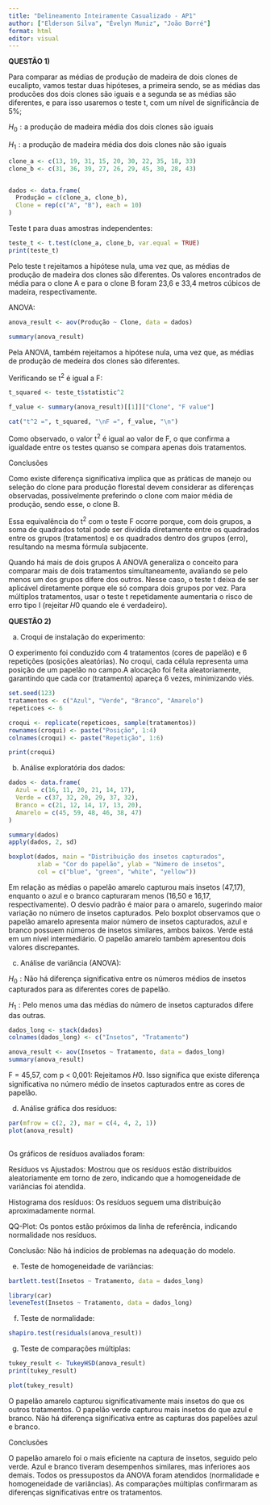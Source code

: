 ```yaml
---
title: "Delineamento Inteiramente Casualizado - AP1"
author: ["Elderson Silva", "Évelyn Muniz", "João Borré"]
format: html
editor: visual
---
```


**QUESTÃO 1)**

Para comparar as médias de produção de madeira de dois clones de eucalipto, vamos testar duas hipóteses, a primeira sendo, se as médias das producões dos dois clones são iguais e a segunda se as médias são diferentes, e para isso usaremos o teste t, com um nível de significância de 5%;

$H_{0}:\text{a produção de madeira média dos dois clones são iguais}$

$H_{1}:\text{a produção de madeira média dos dois clones não são iguais}$

```r

clone_a <- c(13, 19, 31, 15, 20, 30, 22, 35, 18, 33)
clone_b <- c(31, 36, 39, 27, 26, 29, 45, 30, 28, 43)


dados <- data.frame(
  Produção = c(clone_a, clone_b),
  Clone = rep(c("A", "B"), each = 10)
)

```

Teste t para duas amostras independentes:

```r
teste_t <- t.test(clone_a, clone_b, var.equal = TRUE)
print(teste_t)

```

Pelo teste t rejeitamos a hipótese nula, uma vez que, as médias de produção de madeira dos clones são diferentes. Os valores encontrados de média para o clone A e para o clone B foram 23,6 e 33,4 metros cúbicos de madeira, respectivamente.

ANOVA:

```r
anova_result <- aov(Produção ~ Clone, data = dados)

summary(anova_result)

```

Pela ANOVA, também rejeitamos a hipótese nula, uma vez que, as médias de produção de medeira dos clones são diferentes.

Verificando se t^2^ é igual a F:

```r
t_squared <- teste_t$statistic^2

f_value <- summary(anova_result)[[1]]["Clone", "F value"]

cat("t^2 =", t_squared, "\nF =", f_value, "\n")

```

Como observado, o valor t^2^ é igual ao valor de F, o que confirma a igualdade entre os testes quanso se compara apenas dois tratamentos.

Conclusões

Como existe diferença significativa implica que as práticas de manejo ou seleção do clone para produção florestal devem considerar as diferenças observadas, possivelmente preferindo o clone com maior média de produção, sendo esse, o clone B.

Essa equivalência do t^2^ com o teste F ocorre porque, com dois grupos, a soma de quadrados total pode ser dividida diretamente entre os quadrados entre os grupos (tratamentos) e os quadrados dentro dos grupos (erro), resultando na mesma fórmula subjacente.

Quando há mais de dois grupos A ANOVA generaliza o conceito para comparar mais de dois tratamentos simultaneamente, avaliando se pelo menos um dos grupos difere dos outros. Nesse caso, o teste t deixa de ser aplicável diretamente porque ele só compara dois grupos por vez. Para múltiplos tratamentos, usar o teste t repetidamente aumentaria o risco de erro tipo I (rejeitar 𝐻0 quando ele é verdadeiro).

**QUESTÃO 2)**

(a) Croqui de instalação do experimento:

O experimento foi conduzido com 4 tratamentos (cores de papelão) e 6 repetições (posições aleatórias). No croqui, cada célula representa uma posição de um papelão no campo.A alocação foi feita aleatoriamente, garantindo que cada cor (tratamento) apareça 6 vezes, minimizando viés.

```r
set.seed(123)
tratamentos <- c("Azul", "Verde", "Branco", "Amarelo")
repeticoes <- 6

croqui <- replicate(repeticoes, sample(tratamentos))
rownames(croqui) <- paste("Posição", 1:4)
colnames(croqui) <- paste("Repetição", 1:6)

print(croqui)
```

(b) Análise exploratória dos dados:

```r
dados <- data.frame(
  Azul = c(16, 11, 20, 21, 14, 17),
  Verde = c(37, 32, 20, 29, 37, 32),
  Branco = c(21, 12, 14, 17, 13, 20),
  Amarelo = c(45, 59, 48, 46, 38, 47)
)

summary(dados)
apply(dados, 2, sd)

boxplot(dados, main = "Distribuição dos insetos capturados", 
        xlab = "Cor do papelão", ylab = "Número de insetos",
        col = c("blue", "green", "white", "yellow"))
```

Em relação as médias o papelão amarelo capturou mais insetos (47,17), enquanto o azul e o branco capturaram menos (16,50 e 16,17, respectivamente). O desvio padrão é maior para o amarelo, sugerindo maior variação no número de insetos capturados. Pelo boxplot observamos que o papelão amarelo apresenta maior número de insetos capturados, azul e branco possuem números de insetos similares, ambos baixos. Verde está em um nível intermediário. O papelão amarelo também apresentou dois valores discrepantes.

(c) Análise de variância (ANOVA):

$H_{0}:\text{Não há diferença significativa entre os números médios de insetos capturados para as diferentes cores de papelão.}$

$H_{1}:\text{Pelo menos uma das médias do número de insetos capturados difere das outras.}$

```r
dados_long <- stack(dados)
colnames(dados_long) <- c("Insetos", "Tratamento")

anova_result <- aov(Insetos ~ Tratamento, data = dados_long)
summary(anova_result)

```

F = 45,57, com p \< 0,001: Rejeitamos 𝐻0. Isso significa que existe diferença significativa no número médio de insetos capturados entre as cores de papelão.

(d) Análise gráfica dos resíduos:

```r
par(mfrow = c(2, 2), mar = c(4, 4, 2, 1))
plot(anova_result)
 
```

Os gráficos de resíduos avaliados foram:

Resíduos vs Ajustados: Mostrou que os resíduos estão distribuídos aleatoriamente em torno de zero, indicando que a homogeneidade de variâncias foi atendida.

Histograma dos resíduos: Os resíduos seguem uma distribuição aproximadamente normal.

QQ-Plot: Os pontos estão próximos da linha de referência, indicando normalidade nos resíduos.

Conclusão: Não há indícios de problemas na adequação do modelo.

(e) Teste de homogeneidade de variâncias:

```r
bartlett.test(Insetos ~ Tratamento, data = dados_long)

library(car)
leveneTest(Insetos ~ Tratamento, data = dados_long)

```

(f) Teste de normalidade:

```r
shapiro.test(residuals(anova_result))
```

(g) Teste de comparações múltiplas:

```r
tukey_result <- TukeyHSD(anova_result)
print(tukey_result)

plot(tukey_result)
```

O papelão amarelo capturou significativamente mais insetos do que os outros tratamentos. O papelão verde capturou mais insetos do que azul e branco. Não há diferença significativa entre as capturas dos papelões azul e branco.

Conclusões

O papelão amarelo foi o mais eficiente na captura de insetos, seguido pelo verde. Azul e branco tiveram desempenhos similares, mas inferiores aos demais. Todos os pressupostos da ANOVA foram atendidos (normalidade e homogeneidade de variâncias). As comparações múltiplas confirmaram as diferenças significativas entre os tratamentos.
